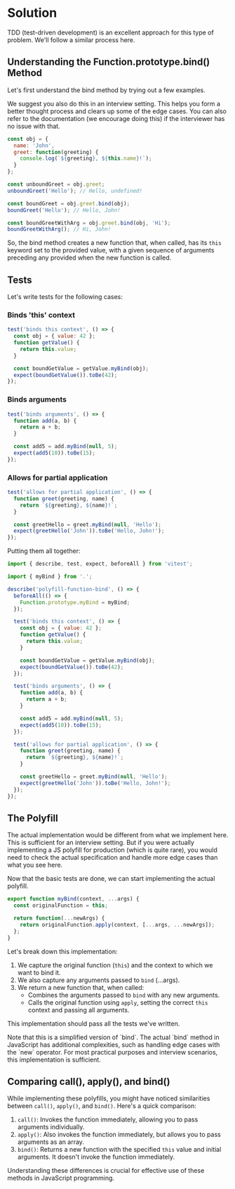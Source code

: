
# Solution

TDD (test-driven development) is an excellent approach for this type of problem. We'll follow a similar process here.

## Understanding the Function.prototype.bind() Method

Let's first understand the bind method by trying out a few examples.

<Callout>
We suggest you also do this in an interview setting. This helps you form a better thought process and clears up some of the edge cases. You can also refer to the documentation (we encourage doing this) if the interviewer has no issue with that.
</Callout>

```js
const obj = {
  name: 'John',
  greet: function(greeting) {
    console.log(`${greeting}, ${this.name}!`);
  }
};

const unboundGreet = obj.greet;
unboundGreet('Hello'); // Hello, undefined!

const boundGreet = obj.greet.bind(obj);
boundGreet('Hello'); // Hello, John!

const boundGreetWithArg = obj.greet.bind(obj, 'Hi');
boundGreetWithArg(); // Hi, John!
```

So, the bind method creates a new function that, when called, has its `this` keyword set to the provided value, with a given sequence of arguments preceding any provided when the new function is called.

## Tests

Let's write tests for the following cases:

### Binds 'this' context

```js title="index.test.js"
test('binds this context', () => {
  const obj = { value: 42 };
  function getValue() {
    return this.value;
  }

  const boundGetValue = getValue.myBind(obj);
  expect(boundGetValue()).toBe(42);
});
```

### Binds arguments

```js title="index.test.js"
test('binds arguments', () => {
  function add(a, b) {
    return a + b;
  }

  const add5 = add.myBind(null, 5);
  expect(add5(10)).toBe(15);
});
```

### Allows for partial application

```js title="index.test.js"
test('allows for partial application', () => {
  function greet(greeting, name) {
    return `${greeting}, ${name}!`;
  }

  const greetHello = greet.myBind(null, 'Hello');
  expect(greetHello('John')).toBe('Hello, John!');
});
```

Putting them all together:

```js title="index.test.js" showLineNumbers
import { describe, test, expect, beforeAll } from 'vitest';

import { myBind } from '.';

describe('polyfill-function-bind', () => {
  beforeAll(() => {
    Function.prototype.myBind = myBind;
  });

  test('binds this context', () => {
    const obj = { value: 42 };
    function getValue() {
      return this.value;
    }

    const boundGetValue = getValue.myBind(obj);
    expect(boundGetValue()).toBe(42);
  });

  test('binds arguments', () => {
    function add(a, b) {
      return a + b;
    }

    const add5 = add.myBind(null, 5);
    expect(add5(10)).toBe(15);
  });

  test('allows for partial application', () => {
    function greet(greeting, name) {
      return `${greeting}, ${name}!`;
    }

    const greetHello = greet.myBind(null, 'Hello');
    expect(greetHello('John')).toBe('Hello, John!');
  });
});
```

## The Polyfill

<Callout type='error'>
The actual implementation would be different from what we implement here. This is sufficient for an interview setting. But if you were actually implementing a JS polyfill for production (which is quite rare), you would need to check the actual specification and handle more edge cases than what you see here.
</Callout>

Now that the basic tests are done, we can start implementing the actual polyfill.

```js title="index.js" showLineNumbers
export function myBind(context, ...args) {
  const originalFunction = this;

  return function(...newArgs) {
    return originalFunction.apply(context, [...args, ...newArgs]);
  };
}
```

Let's break down this implementation:

1. We capture the original function (`this`) and the context to which we want to bind it.
2. We also capture any arguments passed to `bind` (...args).
3. We return a new function that, when called:
   - Combines the arguments passed to `bind` with any new arguments.
   - Calls the original function using `apply`, setting the correct `this` context and passing all arguments.

This implementation should pass all the tests we've written.

<Callout>
Note that this is a simplified version of `bind`. The actual `bind` method in JavaScript has additional complexities, such as handling edge cases with the `new` operator. For most practical purposes and interview scenarios, this implementation is sufficient.
</Callout>

## Comparing call(), apply(), and bind()

While implementing these polyfills, you might have noticed similarities between `call()`, `apply()`, and `bind()`. Here's a quick comparison:

1. `call()`: Invokes the function immediately, allowing you to pass arguments individually.
2. `apply()`: Also invokes the function immediately, but allows you to pass arguments as an array.
3. `bind()`: Returns a new function with the specified `this` value and initial arguments. It doesn't invoke the function immediately.

Understanding these differences is crucial for effective use of these methods in JavaScript programming.